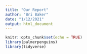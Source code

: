 ```yaml
---
title: "Our Report"
author: "Bri Baker"
date: "1/12/2021"
output: html_document
---
```


```r
knitr::opts_chunk$set(echo = TRUE)
library(palmerpenguins)
library(tidyverse)
```


